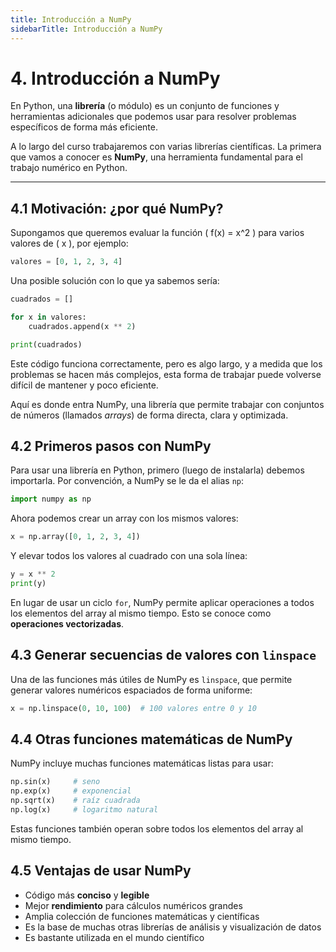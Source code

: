 ```yaml
---
title: Introducción a NumPy
sidebarTitle: Introducción a NumPy
---
```


# 4. Introducción a NumPy

En Python, una **librería** (o módulo) es un conjunto de funciones y herramientas adicionales que podemos usar para resolver problemas específicos de forma más eficiente.

A lo largo del curso trabajaremos con varias librerías científicas. La primera que vamos a conocer es **NumPy**, una herramienta fundamental para el trabajo numérico en Python.

---

## 4.1 Motivación: ¿por qué NumPy?

Supongamos que queremos evaluar la función \( f(x) = x^2 \) para varios valores de \( x \), por ejemplo:

```python
valores = [0, 1, 2, 3, 4]
```
Una posible solución con lo que ya sabemos sería:

```python
cuadrados = []

for x in valores:
    cuadrados.append(x ** 2)

print(cuadrados)
```

Este código funciona correctamente, pero es algo largo, y a medida que los problemas se hacen más complejos, esta forma de trabajar puede volverse difícil de mantener y poco eficiente.

Aquí es donde entra NumPy, una librería que permite trabajar con conjuntos de números (llamados *arrays*) de forma directa, clara y optimizada.

## 4.2 Primeros pasos con NumPy

Para usar una librería en Python, primero (luego de instalarla) debemos importarla. Por convención, a NumPy se le da el alias `np`:

```python
import numpy as np
```

Ahora podemos crear un array con los mismos valores:

```python
x = np.array([0, 1, 2, 3, 4])
```

Y elevar todos los valores al cuadrado con una sola línea:

```python
y = x ** 2
print(y)
```
En lugar de usar un ciclo `for`, NumPy permite aplicar operaciones a todos los elementos del array al mismo tiempo. Esto se conoce como **operaciones vectorizadas**.

## 4.3 Generar secuencias de valores con `linspace`

Una de las funciones más útiles de NumPy es `linspace`, que permite generar valores numéricos espaciados de forma uniforme:

```python
x = np.linspace(0, 10, 100)  # 100 valores entre 0 y 10
```

## 4.4 Otras funciones matemáticas de NumPy

NumPy incluye muchas funciones matemáticas listas para usar:

```python
np.sin(x)     # seno
np.exp(x)     # exponencial
np.sqrt(x)    # raíz cuadrada
np.log(x)     # logaritmo natural
```

Estas funciones también operan sobre todos los elementos del array al mismo tiempo.

## 4.5 Ventajas de usar NumPy

- Código más **conciso** y **legible**
- Mejor **rendimiento** para cálculos numéricos grandes
- Amplia colección de funciones matemáticas y científicas
- Es la base de muchas otras librerías de análisis y visualización de datos
- Es bastante utilizada en el mundo científico